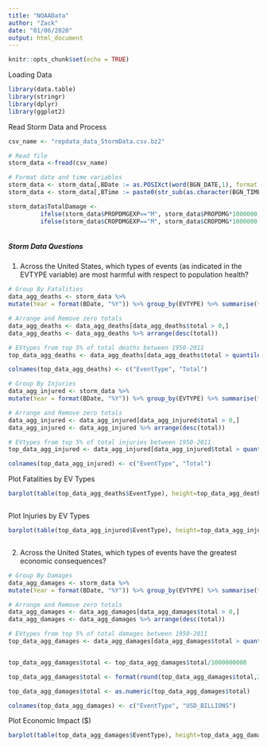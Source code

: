 ```yaml
---
title: "NOAAData"
author: "Zack"
date: "01/06/2020"
output: html_document
---
```


```r
knitr::opts_chunk$set(echo = TRUE)
```


Loading Data  

```r
library(data.table)
library(stringr)
library(dplyr)
library(ggplot2)

```


Read Storm Data and Process  

```r
csv_name <- "repdata_data_StormData.csv.bz2"

# Read file
storm_data <-fread(csv_name)

# Format date and time variables
storm_data <- storm_data[,BDate := as.POSIXct(word(BGN_DATE,1), format = "%m/%d/%Y")]
storm_data <- storm_data[,BTime := paste0(str_sub(as.character(BGN_TIME),1,2),":", str_sub(as.character(BGN_TIME),-2,-1))]

storm_data$TotalDamage <- 
         ifelse(storm_data$PROPDMGEXP=="M", storm_data$PROPDMG*1000000, ifelse(storm_data$PROPDMGEXP=="K", storm_data$PROPDMG*1000,0)) +
         ifelse(storm_data$CROPDMGEXP=="M", storm_data$CROPDMG*1000000, ifelse(storm_data$CROPDMGEXP=="K", storm_data$CROPDMG*1000,0))



```


##### Storm Data Questions  


1) Across the United States, which types of events (as indicated in the \color{red}{\verb|EVTYPE|}EVTYPE variable) are most harmful with respect to population health?

```r

# Group By Fatalities
data_agg_deaths <- storm_data %>% 
mutate(Year = format(BDate, "%Y")) %>% group_by(EVTYPE) %>% summarise(total = sum(FATALITIES))

# Arrange and Remove zero totals
data_agg_deaths <- data_agg_deaths[data_agg_deaths$total > 0,]
data_agg_deaths <- data_agg_deaths %>% arrange(desc(total))

# EVtypes from top 5% of total deaths between 1950-2011
top_data_agg_deaths <- data_agg_deaths[data_agg_deaths$total > quantile(data_agg_deaths$total, prob=1-5/100),]

colnames(top_data_agg_deaths) <- c("EventType", "Total")

# Group By Injuries
data_agg_injured <- storm_data %>% 
mutate(Year = format(BDate, "%Y")) %>% group_by(EVTYPE) %>% summarise(total = sum(INJURIES))

# Arrange and Remove zero totals
data_agg_injured <- data_agg_injured[data_agg_injured$total > 0,]
data_agg_injured <- data_agg_injured %>% arrange(desc(total))

# EVtypes from top 5% of total injuries between 1950-2011
top_data_agg_injured <- data_agg_injured[data_agg_injured$total > quantile(data_agg_injured$total, prob=1-5/100),]

colnames(top_data_agg_injured) <- c("EventType", "Total")

```


Plot Fatalities by EV Types

```r


barplot(table(top_data_agg_deaths$EventType), height=top_data_agg_deaths$Total, names=top_data_agg_deaths$EventType, col=rainbow(length(top_data_agg_deaths$EventType)), cex.name=0.5, cex.axis = 0.75, las=2, horiz=T, main="U.S. Fatalities by Event Type Between 1950-2011")



```


Plot Injuries by EV Types

```r


barplot(table(top_data_agg_injured$EventType), height=top_data_agg_injured$Total, names=top_data_agg_injured$EventType, col=rainbow(length(top_data_agg_injured$EventType)), cex.name=0.5, cex.axis = 0.75, las=2, horiz=T, main="U.S. Injuries by Event Type Between 1950-2011")



```


2) Across the United States, which types of events have the greatest economic consequences?  


```r



# Group By Damages
data_agg_damages <- storm_data %>% 
mutate(Year = format(BDate, "%Y")) %>% group_by(EVTYPE) %>% summarise(total = sum(TotalDamage))

# Arrange and Remove zero totals
data_agg_damages <- data_agg_damages[data_agg_damages$total > 0,]
data_agg_damages <- data_agg_damages %>% arrange(desc(total))

# EVtypes from top 5% of total damages between 1950-2011
top_data_agg_damages <- data_agg_damages[data_agg_damages$total > quantile(data_agg_damages$total, prob=1-5/100),]


top_data_agg_damages$total <- top_data_agg_damages$total/1000000000

top_data_agg_damages$total <- format(round(top_data_agg_damages$total,2), nsmall=2)

top_data_agg_damages$total <- as.numeric(top_data_agg_damages$total)

colnames(top_data_agg_damages) <- c("EventType", "USD_BILLIONS")

```


Plot Economic Impact ($)

```r

barplot(table(top_data_agg_damages$EventType), height=top_data_agg_damages$USD_BILLIONS, names=top_data_agg_damages$EventType, col=rainbow(length(top_data_agg_damages$EventType)), cex.name=0.5, cex.axis = 0.75, las=2, horiz=T, main="Economic Impact by Event Type Between 1950-2011 (In USD Billions)")

```

